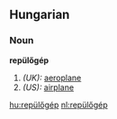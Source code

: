 ==Hungarian==
===Noun===
'''repülőgép'''

#''(UK):'' [[aeroplane]]
#''(US):'' [[airplane]]

[[hu:repülőgép]]
[[nl:repülőgép]]